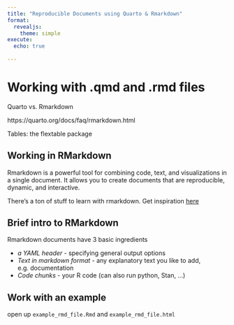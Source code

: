 ```yaml
---
title: "Reproducible Documents using Quarto & Rmarkdown"
format: 
  revealjs:
    theme: simple
execute: 
  echo: true
  
---
```



# Working with .qmd and .rmd files

Quarto vs. Rmarkdown

https://quarto.org/docs/faq/rmarkdown.html




Tables:
the flextable package


## Working in RMarkdown

Rmarkdown is a powerful tool for combining code, text, and visualizations in a single document. It allows you to create documents that are reproducible, dynamic, and interactive. 

There's a ton of stuff to learn with rmarkdown. Get inspiration [here](https://rmarkdown.rstudio.com/index.html)

## Brief intro to RMarkdown

Rmarkdown documents have 3 basic ingredients

-   *a YAML header* - specifying general output options
-   *Text in markdown format* - any explanatory text you like to add, e.g. documentation
-   *Code chunks* - your R code (can also run python, Stan, ...)

## Work with an example

open up `example_rmd_file.Rmd` and `example_rmd_file.html`
